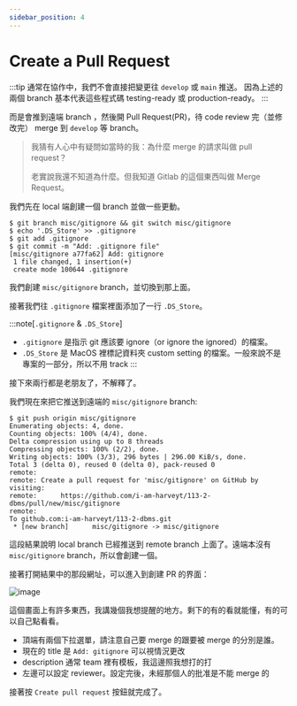```yaml
---
sidebar_position: 4
---
```


# Create a Pull Request

:::tip
通常在協作中，我們不會直接把變更往 `develop` 或 `main` 推送。
因為上述的兩個 branch 基本代表這些程式碼 testing-ready 或 production-ready。
:::

而是會推到遠端 branch ，然後開 Pull Request(PR)，待 code review 完（並修改完） merge 到 `develop` 等 branch。

> 我猜有人心中有疑問如當時的我：為什麼 merge 的請求叫做 pull request？
>
> 老實說我還不知道為什麼。但我知道 Gitlab 的這個東西叫做 Merge Request。

我們先在 local 端創建一個 branch 並做一些更動。

```shell
$ git branch misc/gitignore && git switch misc/gitignore
$ echo '.DS_Store' >> .gitignore
$ git add .gitignore
$ git commit -m "Add: .gitignore file"
[misc/gitignore a77fa62] Add: gitignore
 1 file changed, 1 insertion(+)
 create mode 100644 .gitignore
```

我們創建 `misc/gitignore` branch，並切換到那上面。

接著我們往 `.gitignore` 檔案裡面添加了一行 `.DS_Store`。

:::note[`.gitignore` & `.DS_Store`]

- `.gitignore` 是指示 git 應該要 ignore（or ignore the ignored）的檔案。
- `.DS_Store` 是 MacOS 裡標記資料夾 custom setting 的檔案。一般來說不是專案的一部分，所以不用 track
  :::

接下來兩行都是老朋友了，不解釋了。

我們現在來把它推送到遠端的 `misc/gitignore` branch:

```shell
$ git push origin misc/gitignore
Enumerating objects: 4, done.
Counting objects: 100% (4/4), done.
Delta compression using up to 8 threads
Compressing objects: 100% (2/2), done.
Writing objects: 100% (3/3), 296 bytes | 296.00 KiB/s, done.
Total 3 (delta 0), reused 0 (delta 0), pack-reused 0
remote:
remote: Create a pull request for 'misc/gitignore' on GitHub by visiting:
remote:      https://github.com/i-am-harveyt/113-2-dbms/pull/new/misc/gitignore
remote:
To github.com:i-am-harveyt/113-2-dbms.git
 * [new branch]      misc/gitignore -> misc/gitignore
```

這段結果說明 local branch 已經推送到 remote branch 上面了。遠端本沒有 `misc/gitignore` branch，所以會創建一個。

接著打開結果中的那段網址，可以進入到創建 PR 的界面：

![image](https://hackmd.io/_uploads/SJafeJnDkg.png)

這個畫面上有許多東西，我講幾個我想提醒的地方。剩下的有的看就能懂，有的可以自己點看看。

- 頂端有兩個下拉選單，請注意自己要 merge 的跟要被 merge 的分別是誰。
- 現在的 title 是 `Add: gitignore` 可以視情況更改
- description 通常 team 裡有模板，我這邊照我想打的打
- 左邊可以設定 reviewer。設定完後，未經那個人的批准是不能 merge 的

接著按 `Create pull request` 按鈕就完成了。
